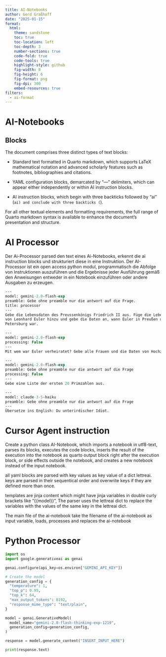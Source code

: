 ```yaml
---
title: AI-Notebooks
author: Gerd Graßhoff
date: "2025-01-15"
format:
  html:
    theme: sandstone
    toc: true
    toc-location: left
    toc-depth: 3
    number-sections: true
    code-fold: true
    code-tools: true
    highlight-style: github
    fig-width: 8
    fig-height: 6
    fig-format: png
    fig-dpi: 300
    embed-resources: true
filters:
  - ai-format
---
```


# AI-Notebooks

## Blocks

The document comprises three distinct types of text blocks:

- Standard text formatted in Quarto markdown, which supports LaTeX mathematical notation and advanced scholarly features such as footnotes, bibliographies and citations.

- YAML configuration blocks, demarcated by "---" delimiters, which can appear either independently or within AI instruction blocks.

- AI instruction blocks, which begin with three backticks followed by "ai" (```ai) and conclude with three backticks (```).

For all other textual elements and formatting requirements, the full range of Quarto markdown syntax is available to enhance the document's presentation and structure.

# AI Processor

Der Ai-Processor parsed den text eines Ai-Notebooks, erkennt die ai instruction blocks und strukturiert diese in eine Instruktion. Der AI-Processor ist ein open access python modul, programmatisch die Abfolge von Instruktionen auszuführen und die Ergebnisse jeder Ausführung gemäß den Anweisungen entweder in ein Notebook einzuführen oder andere Ausgaben zu erzeugen.

```ai
---
model: gemini-2.0-flash-exp
preamble: Gebe ohne preamble nur die antwort auf die Frage.
title: processor
---
Gebe die Lebensdaten des Preussenkönigs Friedrich II aus. Füge die Lebensdaten
von Leonhard Euler hinzu und gebe die Daten an, wann Euler in Preußen und St.
Petersburg war.

```


```ai
---
model: gemini-2.0-flash-exp
processing: False
---
Mit wem war Euler verheiratet? Gebe alle Frauen und die Daten von Hochzeit bis zum Tod an.
```


```ai
---
model: gemini-2.0-flash-exp
preamble: Gebe ohne preamble nur die antwort auf die Frage
processing: False
---
Gebe eine Liste der ersten 20 Primzahlen aus.
```


```ai
---
model: claude-3-5-haiku
preamble: Gebe ohne preamble nur die antwort auf die Frage
---
Übersetze ins English: Du unterirdischer Idiot.
```









# Cursor Agent instruction

Create a python class AI-Notebook, which imports a notebook in utf8-text, parses its blocks, executes the code blocks, inserts the result of the execution into the notebook as quarto output block right after the execution block, or side effects outside the notebook, and creates a new notebook instead of the input notebook.

all yaml blocks are parsed with key values as key value of a dict lettreai. keys are parsed in their sequentical order and overwrite keys if they are defined more than once.

templates are jinja content which might have jinja variables in double curly brackets like "{{model}}", The parser uses the lettreai dict to replace the variables with the values of the same key in the lettreai dict.

The main file of the ai-notebook take the filename of the ai-notebook as input variable, loads, processes and replaces the ai-notebook

# Python Processor

```python
import os
import google.generativeai as genai

genai.configure(api_key=os.environ["GEMINI_API_KEY"])

# Create the model
generation_config = {
  "temperature": 1,
  "top_p": 0.95,
  "top_k": 64,
  "max_output_tokens": 8192,
  "response_mime_type": "text/plain",
}

model = genai.GenerativeModel(
  model_name="gemini-2.0-flash-thinking-exp-1219",
  generation_config=generation_config,
)

response = model.generate_content("INSERT_INPUT_HERE")

print(response.text)
```